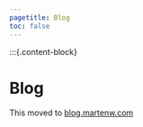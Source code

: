 ```yaml
---
pagetitle: Blog
toc: false
---
```


:::{.content-block}

# Blog

This moved to [blog.martenw.com](https://blog.martenw.com)
